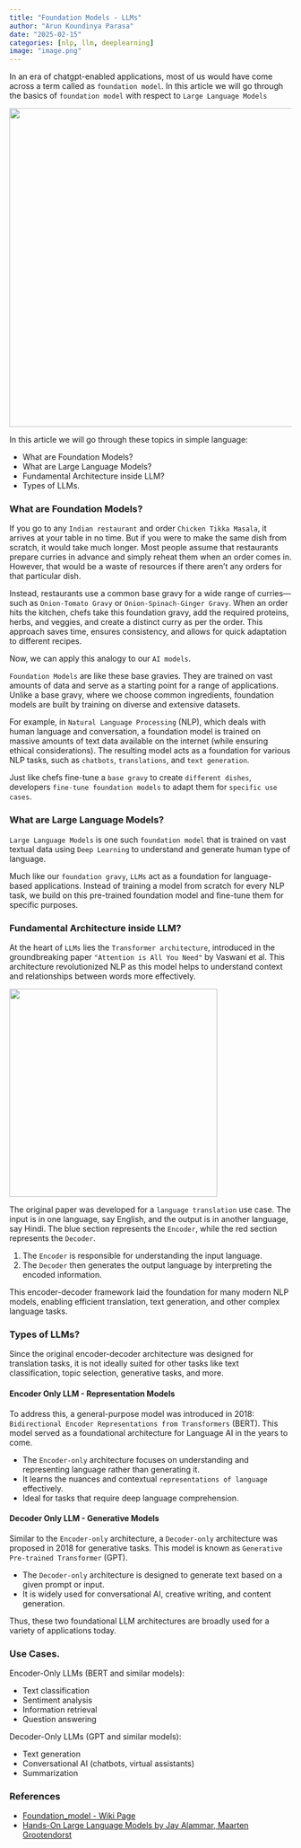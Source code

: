 ```yaml
---
title: "Foundation Models - LLMs"
author: "Arun Koundinya Parasa"
date: "2025-02-15"
categories: [nlp, llm, deeplearning]
image: "image.png"
---
```


In an era of chatgpt-enabled applications, most of us would have come across a term called as `foundation model`. In this article we will go through the basics of `foundation model` with respect to `Large Language Models`

![](image.png){fig-align="center" width="568"}

In this article we will go through these topics in simple language:

-   What are Foundation Models?
-   What are Large Language Models?
-   Fundamental Architecture inside LLM?
-   Types of LLMs.

### What are Foundation Models?

If you go to any `Indian restaurant` and order `Chicken Tikka Masala`, it arrives at your table in no time. But if you were to make the same dish from scratch, it would take much longer. Most people assume that restaurants prepare curries in advance and simply reheat them when an order comes in. However, that would be a waste of resources if there aren't any orders for that particular dish.

Instead, restaurants use a common base gravy for a wide range of curries—such as `Onion-Tomato Gravy` or `Onion-Spinach-Ginger Gravy`. When an order hits the kitchen, chefs take this foundation gravy, add the required proteins, herbs, and veggies, and create a distinct curry as per the order. This approach saves time, ensures consistency, and allows for quick adaptation to different recipes.

Now, we can apply this analogy to our `AI models`.

`Foundation Models` are like these base gravies. They are trained on vast amounts of data and serve as a starting point for a range of applications. Unlike a base gravy, where we choose common ingredients, foundation models are built by training on diverse and extensive datasets.

For example, in `Natural Language Processing` (NLP), which deals with human language and conversation, a foundation model is trained on massive amounts of text data available on the internet (while ensuring ethical considerations). The resulting model acts as a foundation for various NLP tasks, such as `chatbots`, `translations`, and `text generation`.

Just like chefs fine-tune a `base gravy` to create `different dishes`, developers `fine-tune foundation models` to adapt them for `specific use cases`.

### What are Large Language Models?

`Large Language Models` is one such `foundation model` that is trained on vast textual data using `Deep Learning` to understand and generate human type of language.

Much like our `foundation gravy`, `LLMs` act as a foundation for language-based applications. Instead of training a model from scratch for every NLP task, we build on this pre-trained foundation model and fine-tune them for specific purposes.

### Fundamental Architecture inside LLM?

At the heart of `LLMs` lies the `Transformer architecture`, introduced in the groundbreaking paper `"Attention is All You Need"` by Vaswani et al. This architecture revolutionized NLP as this model helps to understand context and relationships between words more effectively.

![](transformer.png){fig-align="center" width="371"}

The original paper was developed for a `language translation` use case. The input is in one language, say English, and the output is in another language, say Hindi. The blue section represents the `Encoder`, while the red section represents the `Decoder`.

1.  The `Encoder` is responsible for understanding the input language.
2.  The `Decoder` then generates the output language by interpreting the encoded information.

This encoder-decoder framework laid the foundation for many modern NLP models, enabling efficient translation, text generation, and other complex language tasks.

### Types of LLMs?

Since the original encoder-decoder architecture was designed for translation tasks, it is not ideally suited for other tasks like text classification, topic selection, generative tasks, and more.

#### Encoder Only LLM - Representation Models

To address this, a general-purpose model was introduced in 2018: `Bidirectional Encoder Representations from Transformers` (BERT). This model served as a foundational architecture for Language AI in the years to come.

- The `Encoder-only` architecture focuses on understanding and representing language rather than generating it.
- It learns the nuances and contextual `representations of language` effectively.
- Ideal for tasks that require deep language comprehension.

#### Decoder Only LLM - Generative Models

Similar to the `Encoder-only` architecture, a `Decoder-only` architecture was proposed in 2018 for generative tasks. This model is known as `Generative Pre-trained Transformer` (GPT).

- The `Decoder-only` architecture is designed to generate text based on a given prompt or input.
- It is widely used for conversational AI, creative writing, and content generation.

Thus, these two foundational LLM architectures are broadly used for a variety of applications today.

### Use Cases.

Encoder-Only LLMs (BERT and similar models):

- Text classification
- Sentiment analysis
- Information retrieval
- Question answering

Decoder-Only LLMs (GPT and similar models):

- Text generation
- Conversational AI (chatbots, virtual assistants)
- Summarization


### References

-   [Foundation_model - Wiki Page](https://en.wikipedia.org/wiki/Foundation_model)
-   [Hands-On Large Language Models by Jay Alammar, Maarten Grootendorst](https://www.oreilly.com/library/view/hands-on-large-language/9781098150952/)

```{=html}
<script src="https://giscus.app/client.js"
        data-repo="ArunKoundinya/AIBasicswithAK"
        data-repo-id="R_kgDOLXPVRw"
        data-category="General"
        data-category-id="DIC_kwDOLXPVR84CdeVx"
        data-mapping="pathname"
        data-strict="0"
        data-reactions-enabled="1"
        data-emit-metadata="0"
        data-input-position="bottom"
        data-theme="purple_dark"
        data-lang="en"
        crossorigin="anonymous"
        async>
</script>
```